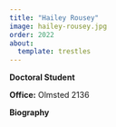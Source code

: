 ```yaml
---
title: "Hailey Rousey"
image: hailey-rousey.jpg
order: 2022
about:
  template: trestles
---
```


[**Doctoral Student**]{.text-primary}

**Office:** Olmsted 2136 <br/> 

**Biography**

